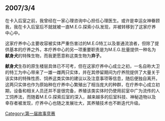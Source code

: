 [[Category:第一届故事竞赛]]
 {{DISPLAYTITLE:"弃子"}}
==2007/3/4==
在卡入后室之前，我曾经在一家心理咨询中心担任心理医生。或许是幸运女神眷顾我，我在卡入后室后不就就被一直M.E.G.探索小队发现，并被转移到了这家疗养中心中。

这家疗养中心主要收容被实体严重伤害过的M.E.G特工以及普通流浪者，但除了提供基本的疗养之外，本疗养中心的另一项重要职责是为M.E.G.批量提供一种名为'''献身犬'''的特殊生物，而我更愿意称这类生物为'''弃子'''。

'''献身犬'''生存的原生楼层具体已不可考，但在这家疗养中心成立之初，一名自称大卫的特工为中心带来了一雄一雌两只实体，并在其停留期间为疗养院提供了大量关于该实体的特殊性质、饲养这类实体的建议以及注意事项等信息，随后便独自离开。这两只实体也作为原始种在疗养中心繁殖出了相当庞大的种群，在疗养中心成立初期，设备和相关人员还并不是很完备，养殖该类实体时仍使用前室中广为流传的人工饲养法，而随着M.E.G.探索后室的深入，越来越多的后室科技、神秘造物以及幸存者被发现，疗养中心也随之发展壮大，其养殖技术也不断迭代升级。


